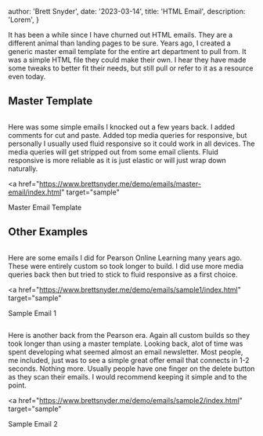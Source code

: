
  author: 'Brett Snyder',
  date: '2023-03-14',
  title: 'HTML Email',
  description: 'Lorem',
}


It has been a while since I have churned out HTML emails. They are a different animal than landing pages to be sure. Years ago, I created a generic master email template for the entire art department to pull from. It was a simple HTML file they could make their own. I hear they have made some tweaks to better fit their needs, but still pull or refer to it as a resource even today.

## Master Template

<Image src={email1} alt="" title="" />

Here was some simple emails I knocked out a few years back. I added comments for cut and paste. Added top media queries for responsive, but personally I usually used fluid responsive so it could work in all devices. The media queries will get stripped out from some email clients. Fluid responsive is more reliable as it is just elastic or will just wrap down naturally.

<a
  href="https://www.brettsnyder.me/demo/emails/master-email/index.html"
  target="sample"
>
  Master Email Template
</a>

## Other Examples

<Image src={email2} alt="" title="" />

Here are some emails I did for Pearson Online Learning many years ago. These were entirely custom so took longer to build. I did use more media queries back then but tried to stick to fluid responsive as a first choice.

<a
  href="https://www.brettsnyder.me/demo/emails/sample1/index.html"
  target="sample"
>
  Sample Email 1
</a>

<Image src={email3} alt="" title="" />

Here is another back from the Pearson era. Again all custom builds so they took longer than using a master template. Looking back, alot of time was spent developing what seemed almost an email newsletter. Most people, me included, just was to see a simple great offer email that connects in 1-2 seconds. Nothing more. Usually people have one finger on the delete button as they scan their emails. I would recommend keeping it simple and to the point.

<a
  href="https://www.brettsnyder.me/demo/emails/sample2/index.html"
  target="sample"
>
  Sample Email 2
</a>
